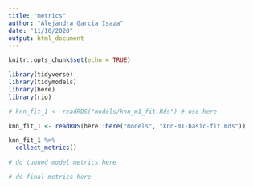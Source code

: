 ```yaml
---
title: "metrics"
author: "Alejandra Garcia Isaza"
date: "11/10/2020"
output: html_document
---
```


```r
knitr::opts_chunk$set(echo = TRUE)

library(tidyverse)
library(tidymodels)
library(here)
library(rio)
```


```r
# knn_fit_1 <- readRDS("models/knn_m1_fit.Rds") # use here

knn_fit_1 <- readRDS(here::here("models", "knn-m1-basic-fit.Rds"))

knn_fit_1 %>%
  collect_metrics()
```

```r
# do tunned model metrics here
```

```r
# do final metrics here
```

